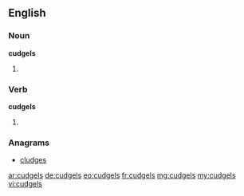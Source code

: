 ==English==

===Noun===
'''cudgels'''

# {{plural of|[[cudgel]]}}

===Verb===
'''cudgels'''

# {{third-person singular of|[[cudgel]]}}

===Anagrams===
* [[cludges#English|cludges]]

[[ar:cudgels]]
[[de:cudgels]]
[[eo:cudgels]]
[[fr:cudgels]]
[[mg:cudgels]]
[[my:cudgels]]
[[vi:cudgels]]